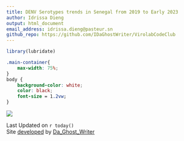 ```yaml
---
title: DENV Serotypes trends in Senegal from 2019 to Early 2023
author: Idrissa Dieng
output: html_document
email_address: idrissa.dieng@pasteur.sn
github_repo: https://github.com/IDaGhostWriter/VirolabCodeClub
---
```


```r
library(lubridate)
```


```css

.main-container{
    max-width: 75%;
}
body {
    background-color: white;
    color: black;
    font-size = 1.2vw;
}

```


![](visuals/Serotypes_Highlight.png)

Last Updated on `r today()`   
Site [developed](`r rmarkdown::metadata$github_repo`) by [Da_Ghost_Writer](mailto:`r rmarkdown::metadata$email_address`)